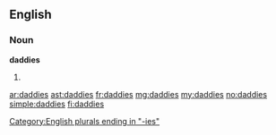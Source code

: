 ==English==

===Noun===
'''daddies'''

# {{plural of|daddy}}

[[Category:English plurals ending in "-ies"]]

[[ar:daddies]]
[[ast:daddies]]
[[fr:daddies]]
[[mg:daddies]]
[[my:daddies]]
[[no:daddies]]
[[simple:daddies]]
[[fi:daddies]]